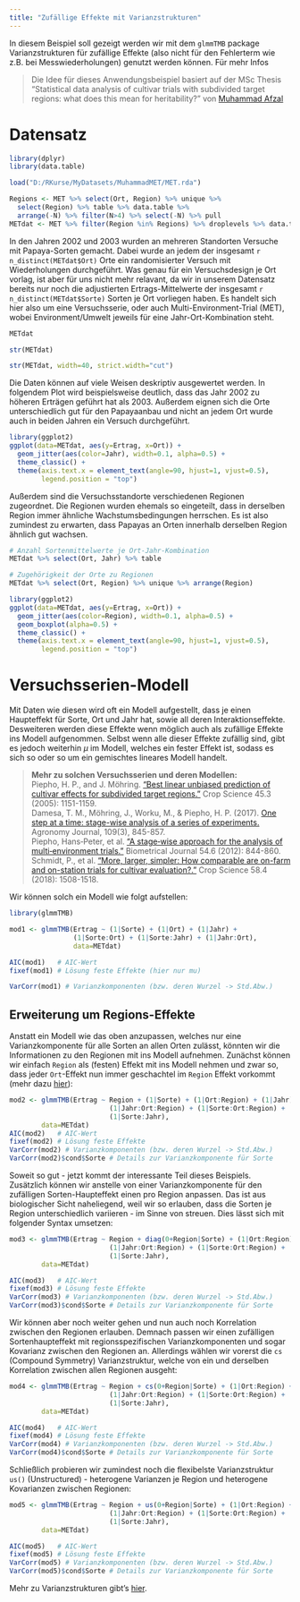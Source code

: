```yaml
---
title: "Zufällige Effekte mit Varianzstrukturen"
---
```


In diesem Beispiel soll gezeigt werden wir mit dem `glmmTMB` package Varianzstrukturen für zufällige Effekte (also nicht für den Fehlerterm wie z.B. bei Messwiederholungen) genutzt werden können. Für mehr Infos 

> Die Idee für dieses Anwendungsbeispiel basiert auf der MSc Thesis "Statistical data analysis of cultivar trials with subdivided target regions: what does this mean for heritability?" von [Muhammad Afzal](https://www.researchgate.net/profile/Muhammad_Afzal118)

# Datensatz
```r
library(dplyr)
library(data.table)

load("D:/RKurse/MyDatasets/MuhammadMET/MET.rda")

Regions <- MET %>% select(Ort, Region) %>% unique %>% 
  select(Region) %>% table %>% data.table %>% 
  arrange(-N) %>% filter(N>4) %>% select(-N) %>% pull
METdat <- MET %>% filter(Region %in% Regions) %>% droplevels %>% data.table 
```

In den Jahren 2002 und 2003 wurden an mehreren Standorten Versuche mit Papaya-Sorten gemacht. Dabei wurde an jedem der insgesamt `r n_distinct(METdat$Ort)` Orte ein randomisierter Versuch mit Wiederholungen durchgeführt. Was genau für ein Versuchsdesign je Ort vorlag, ist aber für uns nicht mehr relavant, da wir in unserem Datensatz bereits nur noch die adjustierten Ertrags-Mittelwerte der insgesamt `r n_distinct(METdat$Sorte)` Sorten je Ort vorliegen haben. Es handelt sich hier also um eine Versuchsserie, oder auch Multi-Environment-Trial (MET), wobei Environment/Umwelt jeweils für eine Jahr-Ort-Kombination steht.

<div class = "row"> <div class = "col-md-6">
```r
METdat
```
</div> <div class = "col-md-6">
```r
str(METdat)
```
```r
str(METdat, width=40, strict.width="cut")
```
</div> </div>

Die Daten können auf viele Weisen deskriptiv ausgewertet werden. In folgendem Plot wird beispielsweise deutlich, dass das Jahr 2002 zu höheren Erträgen geführt hat als 2003. Außerdem eignen sich die Orte unterschiedlich gut für den Papayaanbau und nicht an jedem Ort wurde auch in beiden Jahren ein Versuch durchgeführt.

```r
library(ggplot2)
ggplot(data=METdat, aes(y=Ertrag, x=Ort)) + 
  geom_jitter(aes(color=Jahr), width=0.1, alpha=0.5) +
  theme_classic() +
  theme(axis.text.x = element_text(angle=90, hjust=1, vjust=0.5),
        legend.position = "top")
```

Außerdem sind die Versuchsstandorte verschiedenen Regionen zugeordnet. Die Regionen wurden ehemals so eingeteilt, dass in derselben Region immer ähnliche Wachstumsbedingungen herrschen. Es ist also zumindest zu erwarten, dass Papayas an Orten innerhalb derselben Region ähnlich gut wachsen.

<div class = "row"> <div class = "col-md-6">
```r
# Anzahl Sortenmittelwerte je Ort-Jahr-Kombination
METdat %>% select(Ort, Jahr) %>% table
```
</div> <div class = "col-md-6">
```r
# Zugehörigkeit der Orte zu Regionen
METdat %>% select(Ort, Region) %>% unique %>% arrange(Region)
```
</div> </div>

```r
library(ggplot2)
ggplot(data=METdat, aes(y=Ertrag, x=Ort)) + 
  geom_jitter(aes(color=Region), width=0.1, alpha=0.5) +
  geom_boxplot(alpha=0.5) +
  theme_classic() +
  theme(axis.text.x = element_text(angle=90, hjust=1, vjust=0.5),
        legend.position = "top")
```

# Versuchsserien-Modell
Mit Daten wie diesen wird oft ein Modell aufgestellt, dass je einen Haupteffekt für Sorte, Ort und Jahr hat, sowie all deren Interaktionseffekte. Desweiteren werden diese Effekte wenn möglich auch als zufällige Effekte ins Modell aufgenommen. Selbst wenn alle dieser Effekte zufällig sind, gibt es jedoch weiterhin $\mu$ im Modell, welches ein fester Effekt ist, sodass es sich so oder so um ein gemischtes lineares Modell handelt.

> **Mehr zu solchen Versuchsserien und deren Modellen:**
> <br>
> Piepho, H. P., and J. Möhring. ["Best linear unbiased prediction of cultivar effects for subdivided target regions."](https://dl.sciencesocieties.org/publications/cs/abstracts/45/3/1151) Crop Science 45.3 (2005): 1151-1159.
> <br>
> Damesa, T. M., Möhring, J., Worku, M., & Piepho, H. P. (2017). [One step at a time: stage-wise analysis of a series of experiments.](https://dl.sciencesocieties.org/publications/aj/abstracts/109/3/845) Agronomy Journal, 109(3), 845-857.
> <br>
> Piepho, Hans‐Peter, et al. ["A stage‐wise approach for the analysis of multi‐environment trials."](https://onlinelibrary.wiley.com/doi/abs/10.1002/bimj.201100219?casa_token=SUAQpFVm3WkAAAAA:QtMKChq-04ZiO7bsGFVQiYl7edOmbt9y6HW0CwHPcp0BL2k6sjaOSx6BHA7ecoetiqGwHbZBfEwWRAA) Biometrical Journal 54.6 (2012): 844-860.
> <br>
> Schmidt, P., et al. ["More, larger, simpler: How comparable are on-farm and on-station trials for cultivar evaluation?."](https://dl.sciencesocieties.org/publications/cs/abstracts/58/4/1508) Crop Science 58.4 (2018): 1508-1518.

Wir können solch ein Modell wie folgt aufstellen:
```r
library(glmmTMB)

mod1 <- glmmTMB(Ertrag ~ (1|Sorte) + (1|Ort) + (1|Jahr) +
                (1|Sorte:Ort) + (1|Sorte:Jahr) + (1|Jahr:Ort),
                data=METdat)
```
<div class = "row"> <div class = "col-md-6">
```r
AIC(mod1)   # AIC-Wert
fixef(mod1) # Lösung feste Effekte (hier nur mu)
```
</div> <div class = "col-md-6">
```r
VarCorr(mod1) # Varianzkomponenten (bzw. deren Wurzel -> Std.Abw.)
```
</div> </div>

## Erweiterung um Regions-Effekte
Anstatt ein Modell wie das oben anzupassen, welches nur eine Varianzkomponente für alle Sorten an allen Orten zulässt, könnten wir die Informationen zu den Regionen mit ins Modell aufnehmen. 
Zunächst können wir einfach `Region` als (festen) Effekt mit ins Modell nehmen und zwar so, dass jeder `Ort`-Effekt nun immer geschachtel im `Region` Effekt vorkommt (mehr dazu [hier](https://dl.sciencesocieties.org/publications/cs/abstracts/45/3/1151)):

```r
mod2 <- glmmTMB(Ertrag ~ Region + (1|Sorte) + (1|Ort:Region) + (1|Jahr) +
                         (1|Jahr:Ort:Region) + (1|Sorte:Ort:Region) +
                         (1|Sorte:Jahr),
        data=METdat)
AIC(mod2)   # AIC-Wert
fixef(mod2) # Lösung feste Effekte
VarCorr(mod2) # Varianzkomponenten (bzw. deren Wurzel -> Std.Abw.)
VarCorr(mod2)$cond$Sorte # Details zur Varianzkomponente für Sorte
```

Soweit so gut - jetzt kommt der interessante Teil dieses Beispiels. Zusätzlich können wir anstelle von einer Varianzkomponente für den zufälligen Sorten-Haupteffekt einen pro Region anpassen. Das ist aus biologischer Sicht naheliegend, weil wir so erlauben, dass die Sorten je Region unterschiedlich variieren - im Sinne von streuen. Dies lässt sich mit folgender Syntax umsetzen:

```r
mod3 <- glmmTMB(Ertrag ~ Region + diag(0+Region|Sorte) + (1|Ort:Region) + (1|Jahr) +
                         (1|Jahr:Ort:Region) + (1|Sorte:Ort:Region) +
                         (1|Sorte:Jahr),
        data=METdat)

AIC(mod3)   # AIC-Wert
fixef(mod3) # Lösung feste Effekte
VarCorr(mod3) # Varianzkomponenten (bzw. deren Wurzel -> Std.Abw.)
VarCorr(mod3)$cond$Sorte # Details zur Varianzkomponente für Sorte
```

Wir können aber noch weiter gehen und nun auch noch Korrelation zwischen den Regionen erlauben. Demnach passen wir einen zufälligen Sortenhaupteffekt mit regionsspezifischen Varianzkomponenten und sogar Kovarianz zwischen den Regionen an. Allerdings wählen wir vorerst die `cs` (Compound Symmetry) Varianzstruktur, welche von ein und derselben Korrelation zwischen allen Regionen ausgeht:

```r
mod4 <- glmmTMB(Ertrag ~ Region + cs(0+Region|Sorte) + (1|Ort:Region) + (1|Jahr) +
                         (1|Jahr:Ort:Region) + (1|Sorte:Ort:Region) +
                         (1|Sorte:Jahr),
        data=METdat)

AIC(mod4)   # AIC-Wert
fixef(mod4) # Lösung feste Effekte
VarCorr(mod4) # Varianzkomponenten (bzw. deren Wurzel -> Std.Abw.)
VarCorr(mod4)$cond$Sorte # Details zur Varianzkomponente für Sorte
```

Schließlich probieren wir zumindest noch die flexibelste Varianzstruktur `us()` (Unstructured) - heterogene Varianzen je Region und heterogene Kovarianzen zwischen Regionen:
```r
mod5 <- glmmTMB(Ertrag ~ Region + us(0+Region|Sorte) + (1|Ort:Region) + (1|Jahr) +
                         (1|Jahr:Ort:Region) + (1|Sorte:Ort:Region) +
                         (1|Sorte:Jahr),
        data=METdat)

AIC(mod5)   # AIC-Wert
fixef(mod5) # Lösung feste Effekte
VarCorr(mod5) # Varianzkomponenten (bzw. deren Wurzel -> Std.Abw.)
VarCorr(mod5)$cond$Sorte # Details zur Varianzkomponente für Sorte
```

Mehr zu Varianzstrukturen gibt's [hier](appendix_kovarstrukt.html).